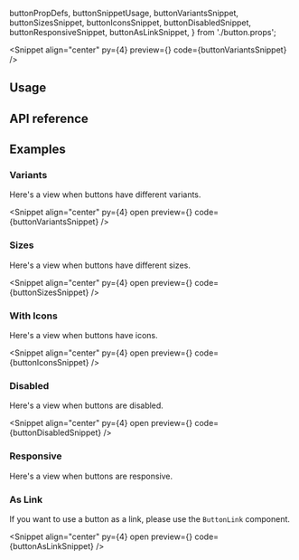   buttonPropDefs,
  buttonSnippetUsage,
  buttonVariantsSnippet,
  buttonSizesSnippet,
  buttonIconsSnippet,
  buttonDisabledSnippet,
  buttonResponsiveSnippet,
  buttonAsLinkSnippet,
} from './button.props';

<PageTitle
  title="Button"
  description="A button component that can be used to trigger actions."
/>

<Snippet
  align="center"
  py={4}
  preview={<ButtonSnippet story="Variants" />}
  code={buttonVariantsSnippet}
/>

## Usage

<CodeBlock code={buttonSnippetUsage} />

## API reference

<PropsTable data={buttonPropDefs} />

## Examples

### Variants

Here's a view when buttons have different variants.

<Snippet
  align="center"
  py={4}
  open
  preview={<ButtonSnippet story="Variants" />}
  code={buttonVariantsSnippet}
/>

### Sizes

Here's a view when buttons have different sizes.

<Snippet
  align="center"
  py={4}
  open
  preview={<ButtonSnippet story="Sizes" />}
  code={buttonSizesSnippet}
/>

### With Icons

Here's a view when buttons have icons.

<Snippet
  align="center"
  py={4}
  open
  preview={<ButtonSnippet story="WithIcons" />}
  code={buttonIconsSnippet}
/>

### Disabled

Here's a view when buttons are disabled.

<Snippet
  align="center"
  py={4}
  open
  preview={<ButtonSnippet story="Disabled" />}
  code={buttonDisabledSnippet}
/>

### Responsive

Here's a view when buttons are responsive.

<CodeBlock code={buttonResponsiveSnippet} />

### As Link

If you want to use a button as a link, please use the `ButtonLink` component.

<Snippet
  align="center"
  py={4}
  open
  preview={<ButtonLinkSnippet story="Variants" />}
  code={buttonAsLinkSnippet}
/>

<Theming component="Button" />

<ChangelogComponent component="button" />
